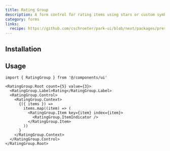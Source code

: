 ```yaml
---
title: Rating Group
description: A form control for rating items using stars or custom symbols.
category: forms
links:
  recipe: https://github.com/cschroeter/park-ui/blob/next/packages/preset/src/recipes/rating-group.ts
---
```


<ComponentExample name="basic" />

## Installation

<InstallationGuide />

## Usage

```tsx
import { RatingGroup } from '@/components/ui'
```

```tsx
<RatingGroup.Root count={5} value={3}>
  <RatingGroup.Label>Rating</RatingGroup.Label>
  <RatingGroup.Control>
    <RatingGroup.Context>
      {({ items }) =>
        items.map((item) => (
          <RatingGroup.Item key={item} index={item}>
            <RatingGroup.ItemIndicator />
          </RatingGroup.Item>
        ))
      }
    </RatingGroup.Context>
  </RatingGroup.Control>
</RatingGroup.Root>
```
